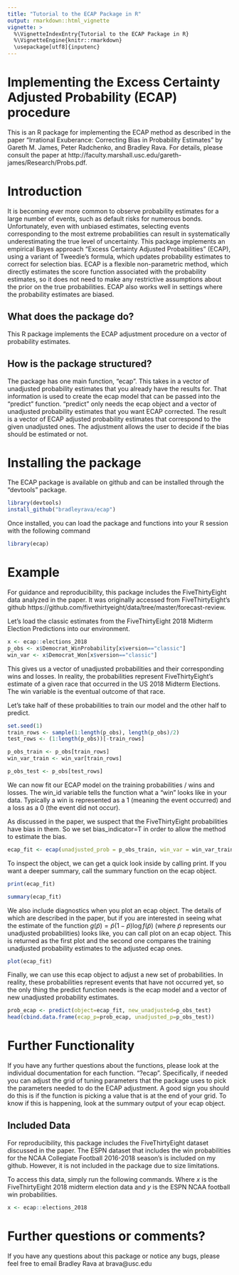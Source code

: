 ```yaml
---
title: "Tutorial to the ECAP Package in R"
output: rmarkdown::html_vignette
vignette: >
  %\VignetteIndexEntry{Tutorial to the ECAP Package in R}
  %\VignetteEngine{knitr::rmarkdown}
  \usepackage[utf8]{inputenc}
---
```



# Implementing the Excess Certainty Adjusted Probability (ECAP) procedure
This is an R package for implementing the ECAP method as described in the paper "Irrational Exuberance: Correcting Bias in Probability Estimates" by Gareth M. James, Peter Radchenko, and Bradley Rava. For details, please consult the paper at http://faculty.marshall.usc.edu/gareth-james/Research/Probs.pdf. 

# Introduction 

It is becoming ever more common to observe probability estimates for a large number of events, such as default risks for numerous bonds. Unfortunately, even with unbiased estimates, selecting events corresponding to the most extreme probabilities can result in systematically underestimating the true level of uncertainty. This package implements an empirical Bayes approach “Excess Certainty Adjusted Probabilities” (ECAP), using a variant of Tweedie’s formula, which updates probability estimates to correct for selection bias. ECAP is a flexible non-parametric method, which directly estimates the score function associated with the probability estimates, so it does not need to make any restrictive assumptions about the prior on the true probabilities. ECAP also works well in settings where the probability estimates are biased.



## What does the package do?

This R package implements the ECAP adjustment procedure on a vector of probability estimates. 


## How is the package structured?

The package has one main function, "ecap". This takes in a vector of unadjusted probability estimates that you already have the results for. That information is used to create the ecap model that can be passed into the "predict" function. "predict" only needs the ecap object and a vector of unadjusted probability estimates that you want ECAP corrected. The result is a vector of ECAP adjusted probability estimates that correspond to the given unadjusted ones. The adjustment allows the user to decide if the bias should be estimated or not. 

# Installing the package

The ECAP package is available on github and can be installed through the "devtools" package. 

```r
library(devtools)
install_github("bradleyrava/ecap")
```

Once installed, you can load the package and functions into your R session with the following command

```r
library(ecap)
```

# Example

For guidance and reproducibility, this package includes the FiveThirtyEight data analyzed in the paper. It was originally accessed from FiveThirtyEight's github https://github.com/fivethirtyeight/data/tree/master/forecast-review. 

Let's load the classic estimates from the FiveThirtyEight 2018 Midterm Election Predictions into our environment.

```r
x <- ecap::elections_2018
p_obs <- x$Democrat_WinProbability[x$version=="classic"]
win_var <- x$Democrat_Won[x$version=="classic"]
```

This gives us a vector of unadjusted probabilities and their corresponding wins and losses. In reality, the probabilities represent FiveThirtyEight's estimate of a given race that occurred in the US 2018 Midterm Elections. The win variable is the eventual outcome of that race. 

Let's take half of these probabilities to train our model and the other half to predict.

```r
set.seed(1)
train_rows <- sample(1:length(p_obs), length(p_obs)/2)
test_rows <- (1:length(p_obs))[-train_rows]

p_obs_train <- p_obs[train_rows]
win_var_train <- win_var[train_rows]

p_obs_test <- p_obs[test_rows]
```

We can now fit our ECAP model on the training probabilities / wins and losses. The win_id variable tells the function what a "win" looks like in your data. Typically a win is represented as a 1 (meaning the event occurred) and a loss as a 0 (the event did not occur).

As discussed in the paper, we suspect that the FiveThirtyEight probabilities have bias in them. So we set bias_indicator=T in order to allow the method to estimate the bias. 

```r
ecap_fit <- ecap(unadjusted_prob = p_obs_train, win_var = win_var_train, win_id = 1, bias_indicator = T)
```

To inspect the object, we can get a quick look inside by calling print. If you want a deeper summary, call the summary function on the ecap object.

```r
print(ecap_fit)

summary(ecap_fit)
```

We also include diagnostics when you plot an ecap object. The details of which are described in the paper, but if you are interested in seeing what the estimate of the function $g(\tilde{p})=\tilde{p}(1-\tilde{p})\log f(\tilde{p})$ (where $\tilde{p}$ represents our unadjusted probabilities) looks like, you can call plot on an ecap object. This is returned as the first plot and the second one compares the training unadjusted probability estimates to the adjusted ecap ones. 

```r
plot(ecap_fit)
```

Finally, we can use this ecap object to adjust a new set of probabilities. In reality, these probabilities represent events that have not occurred yet, so the only thing the predict function needs is the ecap model and a vector of new unadjusted probability estimates.

```r
prob_ecap <- predict(object=ecap_fit, new_unadjusted=p_obs_test)
head(cbind.data.frame(ecap_p=prob_ecap, unadjusted_p=p_obs_test))
```

# Further Functionality
If you have any further questions about the functions, please look at the individual documentation for each function. "?ecap". Specifically, if needed you can adjust the grid of tuning parameters that the package uses to pick the parameters needed to do the ECAP adjustment. A good sign you should do this is if the function is picking a value that is at the end of your grid. To know if this is happening, look at the summary output of your ecap object.

## Included Data
For reproducibility, this package includes the FiveThirtyEight dataset discussed in the paper. The ESPN dataset that includes the win probabilities for the NCAA Collegiate Football 2016-2018 season's is included on my github. However, it is not included in the package due to size limitations. 

To access this data, simply run the following commands. Where $x$ is the FiveThirtyEight 2018 midterm election data and $y$ is the ESPN NCAA football win probabilities. 

```r
x <- ecap::elections_2018
```

# Further questions or comments?

If you have any questions about this package or notice any bugs, please feel free to email Bradley Rava at brava@usc.edu 
